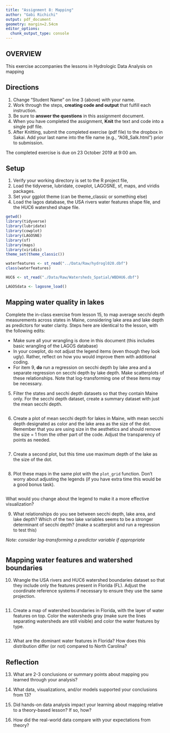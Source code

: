 ```yaml
---
title: "Assignment 8: Mapping"
author: "Gabi Richichi"
output: pdf_document
geometry: margin=2.54cm
editor_options: 
  chunk_output_type: console
---
```


## OVERVIEW

This exercise accompanies the lessons in Hydrologic Data Analysis on mapping

## Directions
1. Change "Student Name" on line 3 (above) with your name.
2. Work through the steps, **creating code and output** that fulfill each instruction.
3. Be sure to **answer the questions** in this assignment document.
4. When you have completed the assignment, **Knit** the text and code into a single pdf file.
5. After Knitting, submit the completed exercise (pdf file) to the dropbox in Sakai. Add your last name into the file name (e.g., "A08_Salk.html") prior to submission.

The completed exercise is due on 23 October 2019 at 9:00 am.

## Setup

1. Verify your working directory is set to the R project file, 
2. Load the tidyverse, lubridate, cowplot, LAGOSNE, sf, maps, and viridis packages.
3. Set your ggplot theme (can be theme_classic or something else)
4. Load the lagos database, the USA rivers water features shape file, and the HUC6 watershed shape file.

```r
getwd()
library(tidyverse)
library(lubridate)
library(cowplot)
library(LAGOSNE)
library(sf)
library(maps)
library(viridis)
theme_set(theme_classic())

waterfeatures <- st_read("../Data/Raw/hydrogl020.dbf")
class(waterfeatures)

HUC6 <- st_read("./Data/Raw/Watersheds_Spatial/WBDHU6.dbf")

LAGOSdata <- lagosne_load()
```

## Mapping water quality in lakes

Complete the in-class exercise from lesson 15, to map average secchi depth measurements across states in Maine, considering lake area and lake depth as predictors for water clarity. Steps here are identical to the lesson, with the following edits: 

* Make sure all your wrangling is done in this document (this includes basic wrangling of the LAGOS database)
* In your cowplot, do not adjust the legend items (even though they look ugly). Rather, reflect on how you would improve them with additional coding. 
* For item 9, **do** run a regression on secchi depth by lake area and a separate regression on secchi depth by lake depth. Make scatterplots of these relationships. Note that log-transforming one of these items may be necessary.

5. Filter the states and secchi depth datasets so that they contain Maine only. For the secchi depth dataset, create a summary dataset with just the mean secchi depth. 

```r

```

6. Create a plot of mean secchi depth for lakes in Maine, with mean secchi depth designated as color and the lake area as the size of the dot. Remember that you are using size in the aesthetics and should remove the size = 1 from the other part of the code. Adjust the transparency of points as needed.

```r

```

7. Create a second plot, but this time use maximum depth of the lake as the size of the dot. 

```r

```

8. Plot these maps in the same plot with the `plot_grid` function. Don't worry about adjusting the legends (if you have extra time this would be a good bonus task).

```r

```

What would you change about the legend to make it a more effective visualization? 

> 

9. What relationships do you see between secchi depth, lake area, and lake depth? Which of the two lake variables seems to be a stronger determinant of secchi depth? (make a scatterplot and run a regression to test this)

*Note: consider log-transforming a predictor variable if appropriate*

```r

```

> 

## Mapping water features and watershed boundaries

10. Wrangle the USA rivers and HUC6 watershed boundaries dataset so that they include only the features present in Florida (FL). Adjust the coordinate reference systems if necessary to ensure they use the same projection. 

```r

```

11. Create a map of watershed boundaries in Florida, with the layer of water features on top. Color the watersheds gray (make sure the lines separating watersheds are still visible) and color the water features by type. 

```r

```

12. What are the dominant water features in Florida? How does this distribution differ (or not) compared to North Carolina?

> 

## Reflection
13. What are 2-3 conclusions or summary points about mapping you learned through your analysis?

>

14. What data, visualizations, and/or models supported your conclusions from 13?

> 

15. Did hands-on data analysis impact your learning about mapping relative to a theory-based lesson? If so, how?

>

16.	How did the real-world data compare with your expectations from theory?

>
